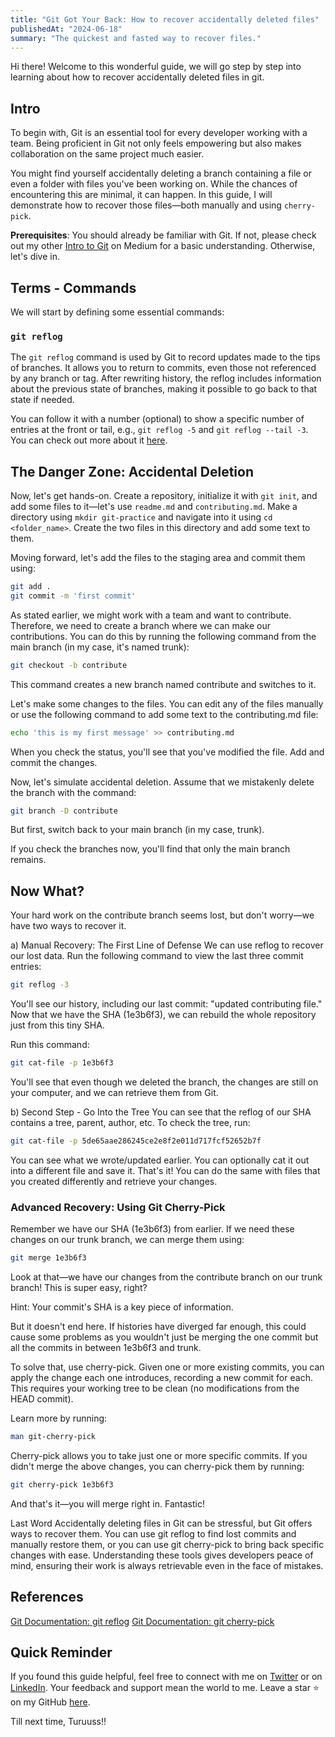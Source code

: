 ```yaml
---
title: "Git Got Your Back: How to recover accidentally deleted files"
publishedAt: "2024-06-18"
summary: "The quickest and fasted way to recover files."
---
```


Hi there! Welcome to this wonderful guide, we will go step by step into learning about how to recover accidentally deleted files in git.

## Intro

To begin with, Git is an essential tool for every developer working with a team. Being proficient in Git not only feels empowering but also makes collaboration on the same project much easier.

You might find yourself accidentally deleting a branch containing a file or even a folder with files you've been working on. While the chances of encountering this are minimal, it can happen. In this guide, I will demonstrate how to recover those files—both manually and using `cherry-pick`.

**Prerequisites**: You should already be familiar with Git. If not, please check out my other [Intro to Git](https://medium.com/) on Medium for a basic understanding. Otherwise, let's dive in.

## Terms - Commands

We will start by defining some essential commands:

### `git reflog`

The `git reflog` command is used by Git to record updates made to the tips of branches. It allows you to return to commits, even those not referenced by any branch or tag. After rewriting history, the reflog includes information about the previous state of branches, making it possible to go back to that state if needed.

You can follow it with a number (optional) to show a specific number of entries at the front or tail, e.g., `git reflog -5` and `git reflog --tail -3`. You can check out more about it [here](https://git-scm.com/docs/git-reflog).

## The Danger Zone: Accidental Deletion

Now, let's get hands-on. Create a repository, initialize it with `git init`, and add some files to it—let's use `readme.md` and `contributing.md`. Make a directory using `mkdir git-practice` and navigate into it using `cd <folder_name>`. Create the two files in this directory and add some text to them.

Moving forward, let's add the files to the staging area and commit them using:

```bash
git add .
git commit -m 'first commit'
```

As stated earlier, we might work with a team and want to contribute. Therefore, we need to create a branch where we can make our contributions. You can do this by running the following command from the main branch (in my case, it's named trunk):

```bash
git checkout -b contribute
```

This command creates a new branch named contribute and switches to it.

Let's make some changes to the files. You can edit any of the files manually or use the following command to add some text to the contributing.md file:

```bash
echo 'this is my first message' >> contributing.md
```

When you check the status, you'll see that you've modified the file. Add and commit the changes.

Now, let's simulate accidental deletion. Assume that we mistakenly delete the branch with the command:

```bash
git branch -D contribute
```

But first, switch back to your main branch (in my case, trunk).

If you check the branches now, you'll find that only the main branch remains.

## Now What?

Your hard work on the contribute branch seems lost, but don't worry—we have two ways to recover it.

a) Manual Recovery: The First Line of Defense
We can use reflog to recover our lost data. Run the following command to view the last three commit entries:

```bash
git reflog -3
```

You'll see our history, including our last commit: "updated contributing file." Now that we have the SHA (1e3b6f3), we can rebuild the whole repository just from this tiny SHA.

Run this command:

```bash
git cat-file -p 1e3b6f3
```

You'll see that even though we deleted the branch, the changes are still on your computer, and we can retrieve them from Git.

b) Second Step - Go Into the Tree
You can see that the reflog of our SHA contains a tree, parent, author, etc. To check the tree, run:

```bash
git cat-file -p 5de65aae286245ce2e8f2e011d717fcf52652b7f
```

You can see what we wrote/updated earlier. You can optionally cat it out into a different file and save it. That's it! You can do the same with files that you created differently and retrieve your changes.

### Advanced Recovery: Using Git Cherry-Pick

Remember we have our SHA (1e3b6f3) from earlier. If we need these changes on our trunk branch, we can merge them using:

```bash
git merge 1e3b6f3
```

Look at that—we have our changes from the contribute branch on our trunk branch! This is super easy, right?

Hint: Your commit's SHA is a key piece of information.

But it doesn't end here. If histories have diverged far enough, this could cause some problems as you wouldn't just be merging the one commit but all the commits in between 1e3b6f3 and trunk.

To solve that, use cherry-pick. Given one or more existing commits, you can apply the change each one introduces, recording a new commit for each. This requires your working tree to be clean (no modifications from the HEAD commit).

Learn more by running:

```bash
man git-cherry-pick
```

Cherry-pick allows you to take just one or more specific commits. If you didn't merge the above changes, you can cherry-pick them by running:

```bash
git cherry-pick 1e3b6f3
```

And that's it—you will merge right in. Fantastic!

Last Word
Accidentally deleting files in Git can be stressful, but Git offers ways to recover them. You can use git reflog to find lost commits and manually restore them, or you can use git cherry-pick to bring back specific changes with ease. Understanding these tools gives developers peace of mind, ensuring their work is always retrievable even in the face of mistakes.

## References

[Git Documentation: git reflog](https://git-scm.com/docs/git-reflog)
[Git Documentation: git cherry-pick](https://git-scm.com/docs/git-cherry-pick)

## Quick Reminder

If you found this guide helpful, feel free to connect with me on [Twitter](https://x.com/EmaseLC) or on [LinkedIn](https://www.linkedin.com/in/cornelius-emase/). Your feedback and support mean the world to me. Leave a star ⭐ on my GitHub [here](https://github.com/Lochipi/SWE-Revision-Interview-Prep).

Till next time, Turuuss!!
